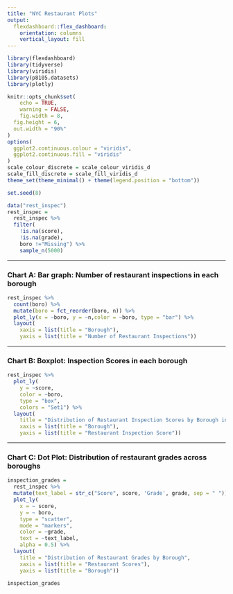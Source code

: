 ```yaml
---
title: "NYC Restaurant Plots"
output: 
  flexdashboard::flex_dashboard:
    orientation: columns
    vertical_layout: fill
---
```


```r
library(flexdashboard)
library(tidyverse)
library(viridis)
library(p8105.datasets)
library(plotly)

knitr::opts_chunk$set(
	echo = TRUE,
	warning = FALSE,
	fig.width = 8, 
  fig.height = 6,
  out.width = "90%"
)
options(
  ggplot2.continuous.colour = "viridis",
  ggplot2.continuous.fill = "viridis"
)
scale_colour_discrete = scale_colour_viridis_d
scale_fill_discrete = scale_fill_viridis_d
theme_set(theme_minimal() + theme(legend.position = "bottom"))

set.seed(8)

data("rest_inspec")
rest_inspec = 
  rest_inspec %>%
  filter(
    !is.na(score),
    !is.na(grade),
    boro !="Missing") %>%
    sample_n(5000)
```


-----------------------------------------------------------------------

### Chart A: Bar graph: Number of restaurant inspections in each borough

```r
rest_inspec %>% 
  count(boro) %>% 
  mutate(boro = fct_reorder(boro, n)) %>% 
  plot_ly(x = ~boro, y = ~n,color = ~boro, type = "bar") %>% 
  layout(
    xaxis = list(title = "Borough"), 
    yaxis = list(title = "Number of Restaurant Inspections"))
```


-----------------------------------------------------------------------

### Chart B: Boxplot: Inspection Scores in each borough 

```r
rest_inspec %>% 
  plot_ly(
    y = ~score, 
    color = ~boro, 
    type = "box",
    colors = "Set1") %>% 
  layout(
    title = "Distribution of Restaurant Inspection Scores by Borough in NYC",
    xaxis = list(title = "Borough"), 
    yaxis = list(title = "Restaurant Inspection Score"))
```

-----------------------------------------------------------------------

### Chart C: Dot Plot: Distribution of restaurant grades across boroughs

```r
inspection_grades = 
  rest_inspec %>%
  mutate(text_label = str_c("Score", score, 'Grade', grade, sep = " ")) %>% 
  plot_ly(
    x = ~ score, 
    y = ~ boro,  
    type = "scatter", 
    mode = "markers",
    color = ~grade, 
    text = ~text_label, 
    alpha = 0.5) %>% 
  layout(
    title = "Distribution of Restaurant Grades by Borough",
    xaxis = list(title = "Restaurant Scores"), 
    yaxis = list(title = "Borough"))

inspection_grades
```


